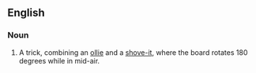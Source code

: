==English==

===Noun===
{{en-noun}}

# {{lb|en|skateboarding}} A trick, combining an [[ollie]] and a [[shove-it]], where the board rotates 180 degrees while in mid-air.